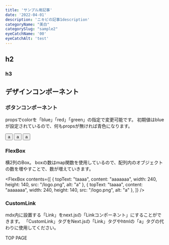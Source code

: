 ```yaml
---
title: 'サンプル用記事'
date: '2022-04-01'
description: 'ニキビの記事1description'
categoryName: "美白"
categorySlug: "sample2"
eyeCatchName: '00'
eyeCatchAlt: 'test'
---
```


## h2

### h3

## デザインコンポーネント

### ボタンコンポーネント

propsでcolorを「blue」「red」「green」の指定で変更可能です。
初期値はblueが設定されているので、何もpropsが無ければ青色になります。

<Button>a</Button>
<Button color="green">a</Button>
<Button color="red">a</Button>

### FlexBox

横2列のBox。
boxの数はmap関数を使用しているので、配列内のオブジェクトの数を増やすことで、数が増えていきます。

<FlexBox contents={[
  { topText: "taaaa", content: "aaaaaaa", width: 240, height: 140, src: "/logo.png", alt: "a" },
  { topText: "taaaa", content: "aaaaaaa", width: 240, height: 140, src: "/logo.png", alt: "a" },
]} />

### CustomLink

mdx内に設置する「Link」をnext.jsの「Linkコンポーネント」にすることができます。
「CustomLink」タグをNext.jsの「Link」タグやhtmlの「a」タグの代わりに使用してください。

<CustomLink href="/">TOP PAGE</CustomLink>
